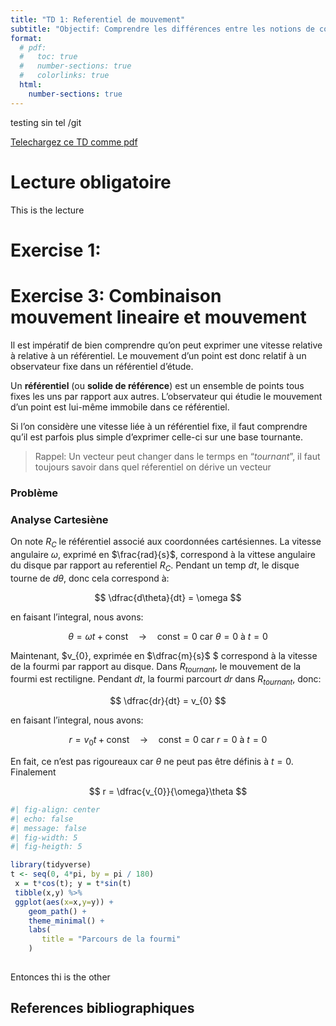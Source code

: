 ```yaml
---
title: "TD 1: Referentiel de mouvement"
subtitle: "Objectif: Comprendre les différences entre les notions de coordonnées de **base de  projection** et de **référentiel**"
format:
  # pdf:
  #   toc: true
  #   number-sections: true
  #   colorlinks: true
  html:
    number-sections: true
---
```


testing sin tel /git

::: {.hero-buttons}
[Telechargez ce TD comme pdf](01-TD.pdf){.btn-action-primary .btn-action .btn .btn-success role="button"}
::: 



# Lecture obligatoire

This is the lecture 



# Exercise 1: 


# Exercise 3: Combinaison mouvement lineaire et mouvement 

Il est impératif de bien comprendre qu'on peut exprimer une vitesse relative à relative à un référentiel.
Le mouvement d’un point est donc relatif à un observateur fixe dans un référentiel d’étude.

::: {.callout-tip}
Un **référentiel** (ou **solide de référence**) est un ensemble de points tous fixes les uns par rapport aux autres. L’observateur qui étudie le mouvement d’un point est lui-même immobile dans ce référentiel.
:::

Si l'on considère une vitesse liée à un référentiel fixe, il faut comprendre qu'il est parfois  plus simple  d'exprimer celle-ci sur une base tournante. 

>Rappel: Un vecteur peut changer dans le termps en "*tournant*", il faut toujours savoir dans quel réferentiel on dérive un vecteur

### Problème


### Analyse Cartesiène

On note $R_{C}$ le référentiel associé aux coordonnées cartésiennes.
La vitesse angulaire $\omega$, exprimé en $\frac{rad}{s}$, correspond à la vittese angulaire du disque par rapport au referentiel $R_{C}$.
Pendant un temp $dt$, le disque tourne de $d\theta$, donc cela correspond à:

$$
\dfrac{d\theta}{dt} = \omega
$$

en faisant l'integral, nous avons:

$$
\theta = \omega t + \text{const} \quad\rightarrow\quad \text{const} = 0 \text{ car } \theta = 0  \text{ à } t=0
$$


Maintenant, $v_{0}, exprimée en $\dfrac{m}{s}$ $ correspond à la vitesse de la fourmi par rapport au disque.
Dans  $R_{tournant}$, le mouvement de la fourmi est rectiligne.
Pendant $dt$, la fourmi parcourt $dr$ dans $R_{tournant}$, donc:

$$
\dfrac{dr}{dt} = v_{0}
$$

en faisant l'integral, nous avons:

$$
r = v_{0} t + \text{const} \quad\rightarrow\quad \text{const} = 0 \text{ car } r = 0  \text{ à } t = 0
$$


En fait, ce n'est pas rigoureaux car $\theta$ ne peut pas être définis à  $t=0$.
Finalement

$$
r = \dfrac{v_{0}}{\omega}\theta
$$


```r
#| fig-align: center
#| echo: false
#| message: false
#| fig-width: 5
#| fig-heigth: 5

library(tidyverse)
t <- seq(0, 4*pi, by = pi / 180)
 x = t*cos(t); y = t*sin(t)
 tibble(x,y) %>% 
 ggplot(aes(x=x,y=y)) + 
    geom_path() +
    theme_minimal() +
    labs(
       title = "Parcours de la fourmi"
    )
 
```










Entonces thi is the other


## References bibliographiques 